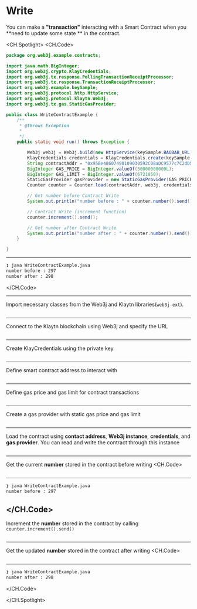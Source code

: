 # Write
You can make a **"transaction"** interacting with a Smart Contract when you **need to update some state ** in the contract.

<CH.Spotlight>
<CH.Code>

```java WriteContractExample.java
package org.web3j.example.contracts;

import java.math.BigInteger;
import org.web3j.crypto.KlayCredentials;
import org.web3j.tx.response.PollingTransactionReceiptProcessor;
import org.web3j.tx.response.TransactionReceiptProcessor;
import org.web3j.example.keySample;
import org.web3j.protocol.http.HttpService;
import org.web3j.protocol.klaytn.Web3j;
import org.web3j.tx.gas.StaticGasProvider;

public class WriteContractExample {
    /**
     * @throws Exception
     * 
     */
    public static void run() throws Exception {

        Web3j web3j = Web3j.build(new HttpService(keySample.BAOBAB_URL));
        KlayCredentials credentials = KlayCredentials.create(keySample.LEGACY_KEY_privkey);
        String contractAddr = "0x95Be48607498109030592C08aDC9577c7C2dD505";
        BigInteger GAS_PRICE = BigInteger.valueOf(50000000000L);
        BigInteger GAS_LIMIT = BigInteger.valueOf(6721950);
        StaticGasProvider gasProvider = new StaticGasProvider(GAS_PRICE, GAS_LIMIT);
        Counter counter = Counter.load(contractAddr, web3j, credentials.convertToCredentials(), gasProvider);

        // Get number before Contract Write
        System.out.println("number before : " + counter.number().send());

        // Contract Write (increment function)
        counter.increment().send();

        // Get number after Contract Write
        System.out.println("number after : " + counter.number().send());
    }

}
```
---
```zsh output
❯ java WriteContractExample.java
number before : 297
number after : 298
```
</CH.Code>


---
Import necessary classes from the Web3j and Klaytn libraries(`web3j-ext`).
```java WriteContractExample.java focus=1:10

```
---
Connect to the Klaytn blockchain using Web3j and specify the URL
```java WriteContractExample.java focus=19

```
---
Create KlayCredentials using the private key
```java WriteContractExample.java focus=20

```
---
Define smart contract address to interact with
```java WriteContractExample.java focus=21

```
---
Define gas price and gas limit for contract transactions
```java WriteContractExample.java focus=22:23

```
---
Create a gas provider with static gas price and gas limit
```java WriteContractExample.java focus=24

```
---
Load the contract using **contact address**, **Web3j instance**, **credentials**, and **gas provider**. You can read and write the contract through this instance
```java WriteContractExample.java focus=25

```
---
Get the current **number** stored in the contract before writing
<CH.Code>
```java WriteContractExample.java focus=27:28

```


---

```zsh output
❯ java WriteContractExample.java
number before : 297

```

</CH.Code>
---
Increment the **number** stored in the contract by calling `counter.increment().send()`
```java WriteContractExample.java focus=30:31

```
---
Get the updated **number** stored in the contract after writing
<CH.Code>
```java WriteContractExample.java focus=33:34

```


---

```zsh output
❯ java WriteContractExample.java
number after : 298
```

</CH.Code>

</CH.Spotlight>

